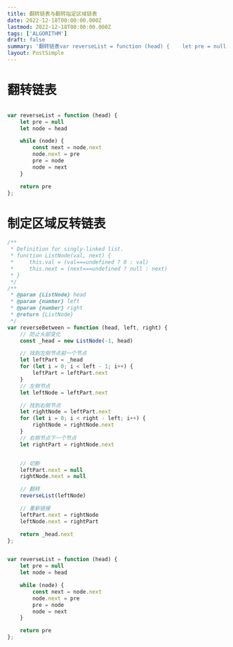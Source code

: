 ```yaml
---
title: 翻转链表与翻转指定区域链表
date: 2022-12-18T00:00:00.000Z
lastmod: 2022-12-18T00:00:00.000Z
tags: ['ALGORITHM']
draft: false
summary: '翻转链表var reverseList = function (head) {    let pre = null    let node = head    while (node) {...'
layout: PostSimple
---
```


# 翻转链表
```javascript

var reverseList = function (head) {
    let pre = null
    let node = head

    while (node) {
        const next = node.next
        node.next = pre
        pre = node
        node = next
    }

    return pre
};
```

# 制定区域反转链表

```javascript
/**
 * Definition for singly-linked list.
 * function ListNode(val, next) {
 *     this.val = (val===undefined ? 0 : val)
 *     this.next = (next===undefined ? null : next)
 * }
 */
/**
 * @param {ListNode} head
 * @param {number} left
 * @param {number} right
 * @return {ListNode}
 */
var reverseBetween = function (head, left, right) {
    // 防止头部变化
    const _head = new ListNode(-1, head)

    // 找到左侧节点前一个节点
    let leftPart = _head
    for (let i = 0; i < left - 1; i++) {
        leftPart = leftPart.next
    }
    // 左侧节点
    let leftNode = leftPart.next

    // 找到右侧节点
    let rightNode = leftPart.next
    for (let i = 0; i < right - left; i++) {
        rightNode = rightNode.next
    }
    // 右侧节点下一个节点
    let rightPart = rightNode.next


    // 切断
    leftPart.next = null
    rightNode.next = null

    // 翻转
    reverseList(leftNode)

    // 重新链接
    leftPart.next = rightNode
    leftNode.next = rightPart

    return _head.next
};


var reverseList = function (head) {
    let pre = null
    let node = head

    while (node) {
        const next = node.next
        node.next = pre
        pre = node
        node = next
    }

    return pre
};
```
